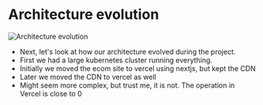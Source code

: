 
<CentralContent>

# Architecture evolution

<div>
<Image src={ArchitectureEvolution} alt="Architecture evolution" className="w-full mx-auto" />
</div>
</CentralContent>

<Notes>

- Next, let's look at how our architecture evolved during the project.
- First we had a large kubernetes cluster running everything.
- Initially we moved the ecom site to vercel using nextjs, but kept the CDN
- Later we moved the CDN to vercel as well
- Might seem more complex, but trust me, it is not. The operation in Vercel is close to 0

</Notes>